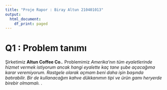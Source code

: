 ```yaml
---
title: "Proje Rapor : Biray Altun 210401013"
output:
  html_document:
    df_print: paged
---
```


# Q1 : Problem tanımı

Şirketimiz **Altun Coffee Co.**. Problemimiz *Amerika'nın tüm eyaletlerinde hizmet vermek istiyorum ancak hangi eyalette kaç tane şube açacağıma karar veremiyorum. Rastgele olarak 
açmam beni daha işin başında batırabilir. Bir de kullanacağım kahve dükkanımın tipi ve ürün gamı heryerde birebir olmamalı.
*. 






